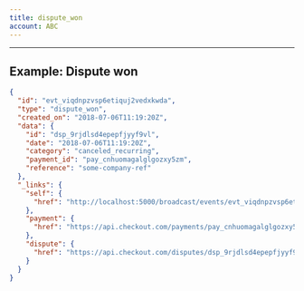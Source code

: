 ```yaml
---
title: dispute_won
account: ABC
---
```


---

## Example: Dispute won

```json
{
  "id": "evt_viqdnpzvsp6etiquj2vedxkwda",
  "type": "dispute_won",
  "created_on": "2018-07-06T11:19:20Z",
  "data": {
    "id": "dsp_9rjdlsd4epepfjyyf9vl",
    "date": "2018-07-06T11:19:20Z",
    "category": "canceled_recurring",
    "payment_id": "pay_cnhuomagalglgozxy5zm",
    "reference": "some-company-ref"
  },
  "_links": {
    "self": {
      "href": "http://localhost:5000/broadcast/events/evt_viqdnpzvsp6etiquj2vedxkwda"
    },
    "payment": {
      "href": "https://api.checkout.com/payments/pay_cnhuomagalglgozxy5zm"
    },
    "dispute": {
      "href": "https://api.checkout.com/disputes/dsp_9rjdlsd4epepfjyyf9vl"
    }
  }
}
```



